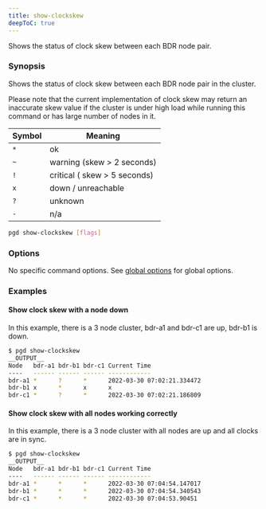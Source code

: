 ```yaml
---
title: show-clockskew
deepToC: true
---
```


Shows the status of clock skew between each BDR node pair.

### Synopsis

Shows the status of clock skew between each BDR node pair in the cluster.

Please note that the current implementation of clock skew may return an
inaccurate skew value if the cluster is under high load while running this
command or has large number of nodes in it.

| Symbol | Meaning                      |
|--------|------------------------------|
| `*`    | ok                           |
| `~`    | warning (skew > 2 seconds)   |
| `!`    | critical ( skew > 5 seconds) |
| `x`    | down / unreachable           |
| `?`    | unknown                      |
| `-`    | n/a                          |


```sh
pgd show-clockskew [flags]
```

### Options

No specific command options. See [global options](../command_ref#global-options) for global options.

### Examples

#### Show clock skew with a node down

In this example, there is a 3 node cluster, bdr-a1 and bdr-c1 are up, bdr-b1 is down.

```bash
$ pgd show-clockskew
__OUTPUT__
Node   bdr-a1 bdr-b1 bdr-c1 Current Time
----   ------ ------ ------ ------------
bdr-a1 *      ?      *      2022-03-30 07:02:21.334472
bdr-b1 x      *      x      x
bdr-c1 *      ?      *      2022-03-30 07:02:21.186809
```

#### Show clock skew with all nodes working correctly

In this example, there is a 3 node cluster with all nodes are up and all clocks are in sync.

```bash
$ pgd show-clockskew
__OUTPUT__
Node   bdr-a1 bdr-b1 bdr-c1 Current Time
----   ------ ------ ------ ------------
bdr-a1 *      *      *      2022-03-30 07:04:54.147017
bdr-b1 *      *      *      2022-03-30 07:04:54.340543
bdr-c1 *      *      *      2022-03-30 07:04:53.90451
```

